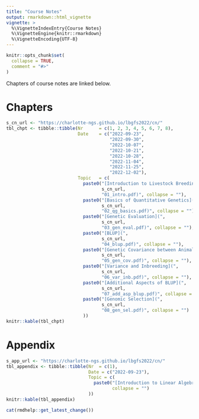 ```yaml
---
title: "Course Notes"
output: rmarkdown::html_vignette
vignette: >
  %\VignetteIndexEntry{Course Notes}
  %\VignetteEngine{knitr::rmarkdown}
  %\VignetteEncoding{UTF-8}
---
```


```r
knitr::opts_chunk$set(
  collapse = TRUE,
  comment = "#>"
)
```

Chapters of course notes are linked below.

# Chapters

```r
s_cn_url <- "https://charlotte-ngs.github.io/lbgfs2022/cn/"
tbl_chpt <- tibble::tibble(Nr      = c(1, 2, 3, 4, 5, 6, 7, 8),
                           Date    = c("2022-09-23",
                                       "2022-09-30",
                                       "2022-10-07",
                                       "2022-10-21",
                                       "2022-10-28",
                                       "2022-11-04",
                                       "2022-11-25",
                                       "2022-12-02"),
                           Topic   = c(
                             paste0("[Introduction to Livestock Breeding and Genomics](", 
                                    s_cn_url, 
                                    "01_intro.pdf)", collapse = ""),
                             paste0("[Basics of Quantitative Genetics](", 
                                    s_cn_url, 
                                    "02_qg_basics.pdf)", collapse = ""),
                             paste0("[Genetic Evaluation](", 
                                    s_cn_url, 
                                    "03_gen_eval.pdf)", collapse = ""),
                             paste0("[BLUP](", 
                                    s_cn_url, 
                                    "04_blup.pdf)", collapse = ""),
                             paste0("[Genetic Covariance between Animals](", 
                                    s_cn_url, 
                                    "05_gen_cov.pdf)", collapse = ""),
                             paste0("[Variance and Inbreeding](", 
                                    s_cn_url, 
                                    "06_var_inb.pdf)", collapse = ""),
                             paste0("[Additional Aspects of BLUP](", 
                                    s_cn_url, 
                                    "07_add_asp_blup.pdf)", collapse = ""),
                             paste0("[Genomic Selection](",
                                    s_cn_url,
                                    "08_gen_sel.pdf)", collapse = "")
                             ))
knitr::kable(tbl_chpt)
```


# Appendix

```r
s_app_url <- "https://charlotte-ngs.github.io/lbgfs2022/cn/"
tbl_appendix <- tibble::tibble(Nr  = c(1),
                               Date = c("2022-09-23"),
                               Topic = c(
                                 paste0("[Introduction to Linear Algebra and Introduction to R](", s_app_url, "99_appendix.pdf)", 
                                        collapse = "")
                               ))                           
knitr::kable(tbl_appendix)
```


```r
cat(rmdhelp::get_latest_change())
```
